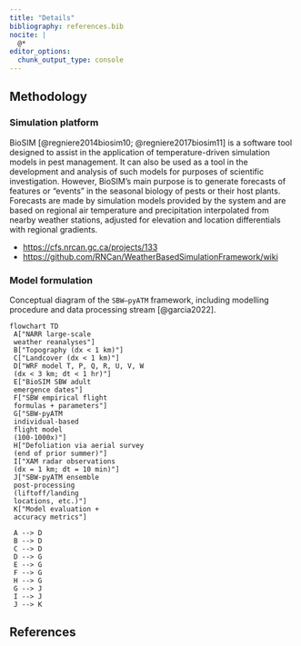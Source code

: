 ```yaml
---
title: "Details"
bibliography: references.bib
nocite: |
  @*
editor_options: 
  chunk_output_type: console
---
```


## Methodology


### Simulation platform

BioSIM [@regniere2014biosim10; @regniere2017biosim11] is a software tool designed to assist in the application of temperature-driven simulation models in pest management. 
It can also be used as a tool in the development and analysis of such models for purposes of scientific investigation.
However, BioSIM's main purpose is to generate forecasts of features or "events" in the seasonal biology of pests or their host plants. 
Forecasts are made by simulation models provided by the system and are based on regional air temperature and precipitation interpolated from nearby weather stations, adjusted for elevation and location differentials with regional gradients.

- <https://cfs.nrcan.gc.ca/projects/133>
- <https://github.com/RNCan/WeatherBasedSimulationFramework/wiki>

### Model formulation

Conceptual diagram of the `SBW–pyATM` framework, including
modelling procedure and data processing stream [@garcia2022].

```mermaid
flowchart TD
 A["NARR large-scale
 weather reanalyses"]
 B["Topography (dx < 1 km)"]
 C["Landcover (dx < 1 km)"]
 D["WRF model T, P, Q, R, U, V, W
 (dx < 3 km; dt < 1 hr)"]
 E["BioSIM SBW adult
 emergence dates"]
 F["SBW empirical flight
 formulas + parameters"]
 G["SBW-pyATM
 individual-based
 flight model
 (100-1000x)"]
 H["Defoliation via aerial survey
 (end of prior summer)"]
 I["XAM radar observations
 (dx = 1 km; dt = 10 min)"]
 J["SBW-pyATM ensemble
 post-processing
 (liftoff/landing
 locations, etc.)"]
 K["Model evaluation +
 accuracy metrics"]

 A --> D
 B --> D
 C --> D
 D --> G
 E --> G
 F --> G
 H --> G
 G --> J
 I --> J
 J --> K 
```


## References

<!-- bibliography is automatically generated; do not edit by hand -->

::: {#refs}
:::
